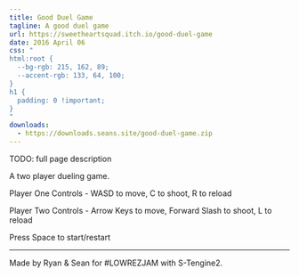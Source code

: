 ```yaml
---
title: Good Duel Game
tagline: A good duel game
url: https://sweetheartsquad.itch.io/good-duel-game
date: 2016 April 06
css: "
html:root {
  --bg-rgb: 215, 162, 89;
  --accent-rgb: 133, 64, 100;
}
h1 {
  padding: 0 !important;
}
"
downloads:
  - https://downloads.seans.site/good-duel-game.zip
---
```


TODO: full page description



A two player dueling game.

Player One Controls - WASD to move, C to shoot, R to reload

Player Two Controls - Arrow Keys to move, Forward Slash to shoot, L to reload

Press Space to start/restart

_____________

Made by Ryan & Sean for #LOWREZJAM with S-Tengine2.

